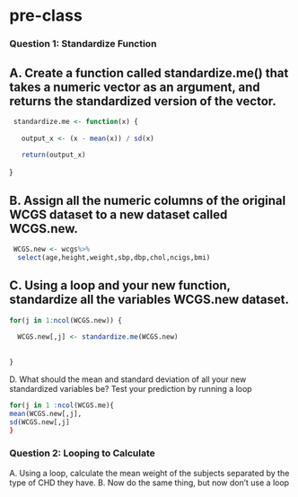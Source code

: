 # pre-class

### Question 1: Standardize Function

## A. Create a function called standardize.me() that takes a numeric vector as an argument, and returns the standardized version of the vector. 

```r
 standardize.me <- function(x) {
   
   output_x <- (x - mean(x)) / sd(x)
   
   return(output_x)
```
   
 }


## B. Assign all the numeric columns of the original WCGS dataset to a new dataset called WCGS.new.

```r
 WCGS.new <- wcgs%>%
  select(age,height,weight,sbp,dbp,chol,ncigs,bmi)
```

## C. Using a loop and your new function, standardize all the variables WCGS.new dataset.

``` r
for(j in 1:ncol(WCGS.new)) {
  
  WCGS.new[,j] <- standardize.me(WCGS.new)
  
  
}

```

D. What should the mean and standard deviation of all your new standardized variables be? Test your prediction by running a loop

```r
for(j in 1 :ncol(WCGS.me){
mean(WCGS.new[,j],
sd(WCGS.new[,j]
}
```




### Question 2: Looping to Calculate

A. Using a loop, calculate the mean weight of the subjects separated by the type of CHD they have.
B. Now do the same thing, but now don’t use a loop

